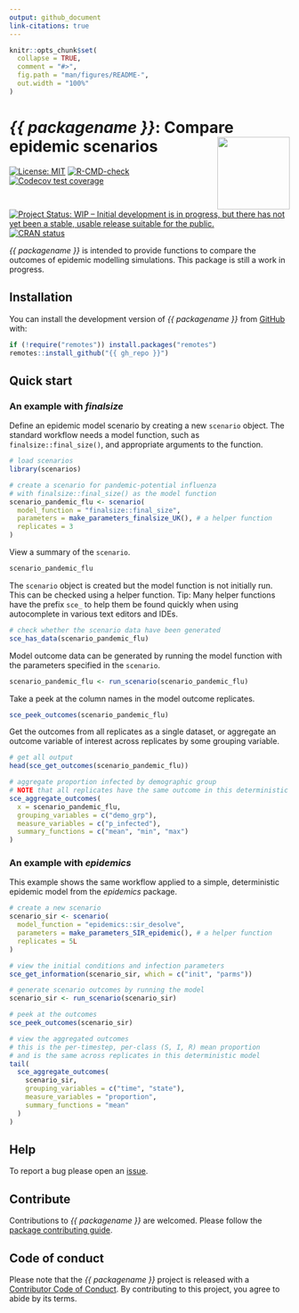 ```yaml
---
output: github_document
link-citations: true
---
```


```r
knitr::opts_chunk$set(
  collapse = TRUE,
  comment = "#>",
  fig.path = "man/figures/README-",
  out.width = "100%"
)
```

# _{{ packagename }}_: Compare epidemic scenarios <img src="man/figures/logo.png" align="right" width="130"/>

<!-- badges: start -->
[![License: MIT](https://img.shields.io/badge/License-MIT-blue.svg)](https://opensource.org/licenses/MIT)
[![R-CMD-check](https://github.com/{{ gh_repo }}/actions/workflows/R-CMD-check.yaml/badge.svg)](https://github.com/{{ gh_repo }}/actions/workflows/R-CMD-check.yaml)
[![Codecov test coverage](https://codecov.io/gh/{{ gh_repo }}/branch/main/graph/badge.svg)](https://app.codecov.io/gh/{{ gh_repo }}?branch=main)
[![Project Status: WIP – Initial development is in progress, but there has not yet been a stable, usable release suitable for the public.](https://www.repostatus.org/badges/latest/wip.svg)](https://www.repostatus.org/#wip)
[![CRAN status](https://www.r-pkg.org/badges/version/{{ packagename }})](https://CRAN.R-project.org/package={{ packagename }})
<!-- badges: end -->

_{{ packagename }}_ is intended to provide functions to compare the outcomes of epidemic modelling simulations. This package is still a work in progress.

## Installation

You can install the development version of _{{ packagename }}_ from [GitHub](https://github.com/) with:

```r
if (!require("remotes")) install.packages("remotes")
remotes::install_github("{{ gh_repo }}")
```

## Quick start

### An example with _finalsize_

Define an epidemic model scenario by creating a new `scenario` object. The standard workflow needs a model function, such as `finalsize::final_size()`, and appropriate arguments to the function.

```r
# load scenarios
library(scenarios)

# create a scenario for pandemic-potential influenza
# with finalsize::final_size() as the model function
scenario_pandemic_flu <- scenario(
  model_function = "finalsize::final_size",
  parameters = make_parameters_finalsize_UK(), # a helper function
  replicates = 3
)
```

View a summary of the `scenario`.

```r
scenario_pandemic_flu
```

The `scenario` object is created but the model function is not initially run. This can be checked using a helper function. Tip: Many helper functions have the prefix `sce_` to help them be found quickly when using autocomplete in various text editors and IDEs.

```r
# check whether the scenario data have been generated
sce_has_data(scenario_pandemic_flu)
```

Model outcome data can be generated by running the model function with the parameters specified in the `scenario`.

```r
scenario_pandemic_flu <- run_scenario(scenario_pandemic_flu)
```

Take a peek at the column names in the model outcome replicates.

```r
sce_peek_outcomes(scenario_pandemic_flu)
```

Get the outcomes from all replicates as a single dataset, or aggregate an outcome variable of interest across replicates by some grouping variable.

```r
# get all output
head(sce_get_outcomes(scenario_pandemic_flu))

# aggregate proportion infected by demographic group
# NOTE that all replicates have the same outcome in this deterministic model
sce_aggregate_outcomes(
  x = scenario_pandemic_flu,
  grouping_variables = c("demo_grp"),
  measure_variables = c("p_infected"),
  summary_functions = c("mean", "min", "max")
)
```

### An example with _epidemics_

This example shows the same workflow applied to a simple, deterministic epidemic model from the _epidemics_ package.

```r
# create a new scenario
scenario_sir <- scenario(
  model_function = "epidemics::sir_desolve",
  parameters = make_parameters_SIR_epidemic(), # a helper function
  replicates = 5L
)

# view the initial conditions and infection parameters
sce_get_information(scenario_sir, which = c("init", "parms"))

# generate scenario outcomes by running the model
scenario_sir <- run_scenario(scenario_sir)

# peek at the outcomes
sce_peek_outcomes(scenario_sir)

# view the aggregated outcomes
# this is the per-timestep, per-class (S, I, R) mean proportion
# and is the same across replicates in this deterministic model
tail(
  sce_aggregate_outcomes(
    scenario_sir,
    grouping_variables = c("time", "state"),
    measure_variables = "proportion",
    summary_functions = "mean"
  )
)
```

## Help 

To report a bug please open an [issue](https://github.com/{{ gh_repo }}/issues/new/choose).

## Contribute

Contributions to _{{ packagename }}_ are welcomed. Please follow the [package contributing guide](https://github.com/{{ gh_repo }}/blob/main/.github/CONTRIBUTING.md).

## Code of conduct

Please note that the _{{ packagename }}_ project is released with a [Contributor Code of Conduct](https://github.com/epiverse-trace/.github/blob/main/CODE_OF_CONDUCT.md). By contributing to this project, you agree to abide by its terms.
